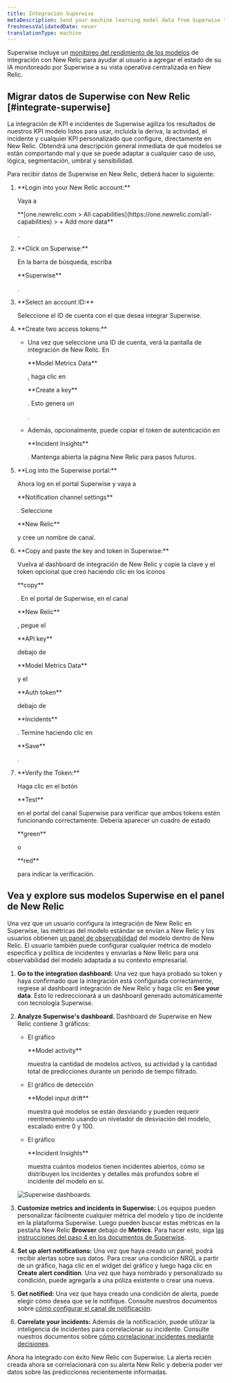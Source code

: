 ```yaml
---
title: Integración Superwise
metaDescription: Send your machine learning model data from Superwise to New Relic to understand your model's performance.
freshnessValidatedDate: never
translationType: machine
---
```


Superwise incluye un [monitoreo del rendimiento de los modelos](/docs/alerts-applied-intelligence/mlops/get-started/intro-mlops/) de integración con New Relic para ayudar al usuario a agregar el estado de su IA monitoreado por Superwise a su vista operativa centralizada en New Relic.

## Migrar datos de Superwise con New Relic [#integrate-superwise]

La integración de KPI e incidentes de Superwise agiliza los resultados de nuestros KPI modelo listos para usar, incluida la deriva, la actividad, el incidente y cualquier KPI personalizado que configure, directamente en New Relic. Obtendrá una descripción general inmediata de qué modelos se están comportando mal y que se puede adaptar a cualquier caso de uso, lógica, segmentación, umbral y sensibilidad.

Para recibir datos de Superwise en New Relic, deberá hacer lo siguiente:

1. <DNT>
     **Login into your New Relic account:**
   </DNT>

   Vaya a

   <DNT>
     **[one.newrelic.com > All capabilities](https://one.newrelic.com/all-capabilities) > + Add more data**
   </DNT>

   .

2. <DNT>
     **Click on Superwise:**
   </DNT>

   En la barra de búsqueda, escriba

   <DNT>
     **Superwise**
   </DNT>

   .

3. <DNT>
     **Select an account ID:**
   </DNT>

   Seleccione el ID de cuenta con el que desea integrar Superwise.

4. <DNT>
     **Create two access tokens:**
   </DNT>

   * Una vez que seleccione una ID de cuenta, verá la pantalla de integración de New Relic. En

     <DNT>
       **Model Metrics Data**
     </DNT>

     , haga clic en

     <DNT>
       **Create a key**
     </DNT>

     . Esto genera un

     <InlinePopover type="licenseKey"/>

     .

   * Además, opcionalmente, puede copiar el token de autenticación en

     <DNT>
       **Incident Insights**
     </DNT>

     . Mantenga abierta la página New Relic para pasos futuros.

5. <DNT>
     **Log into the Superwise portal:**
   </DNT>

   Ahora log en el portal Superwise y vaya a

   <DNT>
     **Notification channel settings**
   </DNT>

   . Seleccione

   <DNT>
     **New Relic**
   </DNT>

   y cree un nombre de canal.

6. <DNT>
     **Copy and paste the key and token in Superwise:**
   </DNT>

   Vuelva al dashboard de integración de New Relic y copie la clave y el token opcional que creó haciendo clic en los íconos

   <DNT>
     **copy**
   </DNT>

   . En el portal de Superwise, en el canal

   <DNT>
     **New Relic**
   </DNT>

   , pegue el

   <DNT>
     **API key**
   </DNT>

   debajo de

   <DNT>
     **Model Metrics Data**
   </DNT>

   y el

   <DNT>
     **Auth token**
   </DNT>

   debajo de

   <DNT>
     **Incidents**
   </DNT>

   . Termine haciendo clic en

   <DNT>
     **Save**
   </DNT>

   .

7. <DNT>
     **Verify the Token:**
   </DNT>

   Haga clic en el botón

   <DNT>
     **Test**
   </DNT>

   en el portal del canal Superwise para verificar que ambos tokens estén funcionando correctamente. Debería aparecer un cuadro de estado

   <DNT>
     **green**
   </DNT>

   o

   <DNT>
     **red**
   </DNT>

   para indicar la verificación.

<InstallFeedback/>

## Vea y explore sus modelos Superwise en el panel de New Relic

Una vez que un usuario configura la integración de New Relic en Superwise, las métricas del modelo estándar se envían a New Relic y los usuarios obtienen [un panel de observabilidad](/docs/query-your-data/explore-query-data/dashboards/introduction-dashboards/) del modelo dentro de New Relic. El usuario también puede configurar cualquier métrica de modelo específica y política de incidentes y enviarlas a New Relic para una observabilidad del modelo adaptada a su contexto empresarial.

1. <DNT>**Go to the integration dashboard:**</DNT> Una vez que haya probado su token y haya confirmado que la integración está configurada correctamente, regrese al dashboard integración de New Relic y haga clic en <DNT>**See your data**</DNT>. Esto lo redireccionará a un dashboard generado automáticamente con tecnología Superwise.

2. <DNT>**Analyze Superwise's dashboard.**</DNT> Dashboard de Superwise en New Relic contiene 3 gráficos:

   * El gráfico

     <DNT>
       **Model activity**
     </DNT>

     muestra la cantidad de modelos activos, su actividad y la cantidad total de predicciones durante un período de tiempo filtrado.

   * El gráfico de detección

     <DNT>
       **Model input drift**
     </DNT>

     muestra qué modelos se están desviando y pueden requerir reentrenamiento usando un nivelador de desviación del modelo, escalado entre 0 y 100.

   * El gráfico

     <DNT>
       **Incident Insights**
     </DNT>

     muestra cuántos modelos tienen incidentes abiertos, cómo se distribuyen los incidentes y detalles más profundos sobre el incidente del modelo en sí.

   <img
     title="Superwise's dashboards"
     alt="Superwise dashboards."
     src="/images/model-performance-monitoring_screenshot-crop_superwise-dashboard.webp"
   />

3. <DNT>**Customize metrics and incidents in Superwise:**</DNT> Los equipos pueden personalizar fácilmente cualquier métrica del modelo y tipo de incidente en la plataforma Superwise. Luego pueden buscar estas métricas en la pestaña New Relic <DNT>**Browser**</DNT> debajo de <DNT>**Metrics**</DNT>. Para hacer esto, siga [las instrucciones del paso 4 en los documentos de Superwise](https://docs.superwise.ai/docs/new-relic#4-customize-metrics-and-incidents-you-would-like-to-send).

4. <DNT>**Set up alert notifications:**</DNT> Una vez que haya creado un panel, podrá recibir alertas sobre sus datos. Para crear una condición NRQL <InlinePopover type="alerts"/>a partir de un gráfico, haga clic en el widget del gráfico y luego haga clic en <DNT>**Create alert condition**</DNT>. Una vez que haya nombrado y personalizado su condición, puede agregarla a una póliza existente o crear una nueva.

5. <DNT>**Get notified:**</DNT> Una vez que haya creado una condición de alerta, puede elegir cómo desea que se le notifique. Consulte nuestros documentos sobre [cómo configurar el canal de notificación](/docs/alerts-applied-intelligence/new-relic-alerts/alert-notifications/notification-channels-control-where-send-alerts/).

6. <DNT>**Correlate your incidents:**</DNT> Además de la notificación, puede utilizar la inteligencia de incidentes para correlacionar su incidente. Consulte nuestros documentos sobre [cómo correlacionar incidentes mediante decisiones](/docs/alerts-applied-intelligence/applied-intelligence/incident-intelligence/change-applied-intelligence-correlation-logic-decisions/).

Ahora ha integrado con éxito New Relic con Superwise. La alerta recién creada ahora se correlacionará con su alerta New Relic y debería poder ver datos sobre las predicciones recientemente informadas.
